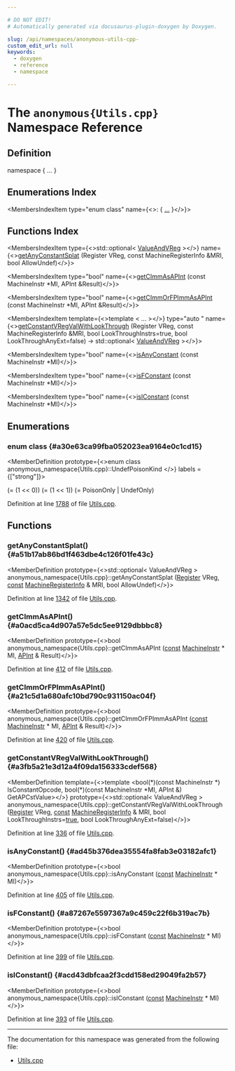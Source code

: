 ```yaml
---

# DO NOT EDIT!
# Automatically generated via docusaurus-plugin-doxygen by Doxygen.

slug: /api/namespaces/anonymous-utils-cpp-
custom_edit_url: null
keywords:
  - doxygen
  - reference
  - namespace

---
```





# The `anonymous{Utils.cpp}` Namespace Reference

<DoxygenPage pluginConfig={pluginConfig}>



## Definition

<CodeBlock>namespace &#123; ... &#125;</CodeBlock>

## Enumerations Index

<MembersIndex>

<MembersIndexItem
  type="enum class"
  name={<>:  &#123; <a href="#a30e63ca99fba052023ea9164e0c1cd15">...</a> &#125;</>}>
</MembersIndexItem>

</MembersIndex>

## Functions Index

<MembersIndex>

<MembersIndexItem
  type={<>std::optional&lt; <a href="/docs/api/structs/llvm/valueandvreg">ValueAndVReg</a> &gt;</>}
  name={<><a href="#a51b17ab86bd1f463dbe4c126f01fe43c">getAnyConstantSplat</a> (Register VReg, const MachineRegisterInfo &amp;MRI, bool AllowUndef)</>}>
</MembersIndexItem>

<MembersIndexItem
  type="bool"
  name={<><a href="#a0acd5ca4d907a57e5dc5ee9129dbbbc8">getCImmAsAPInt</a> (const MachineInstr &#42;MI, APInt &amp;Result)</>}>
</MembersIndexItem>

<MembersIndexItem
  type="bool"
  name={<><a href="#a21c5d1a680afc10bd790c931150ac04f">getCImmOrFPImmAsAPInt</a> (const MachineInstr &#42;MI, APInt &amp;Result)</>}>
</MembersIndexItem>

<MembersIndexItem
  template={<>template &lt; ... &gt;</>}
  type="auto "
  name={<><a href="#a3fb5a21e3d12a4f09da156333cdef568">getConstantVRegValWithLookThrough</a> (Register VReg, const MachineRegisterInfo &amp;MRI, bool LookThroughInstrs=true, bool LookThroughAnyExt=false) -&gt; std::optional&lt; <a href="/docs/api/structs/llvm/valueandvreg">ValueAndVReg</a> &gt;</>}>
</MembersIndexItem>

<MembersIndexItem
  type="bool"
  name={<><a href="#ad45b376dea35554fa8fab3e03182afc1">isAnyConstant</a> (const MachineInstr &#42;MI)</>}>
</MembersIndexItem>

<MembersIndexItem
  type="bool"
  name={<><a href="#a87267e5597367a9c459c22f6b319ac7b">isFConstant</a> (const MachineInstr &#42;MI)</>}>
</MembersIndexItem>

<MembersIndexItem
  type="bool"
  name={<><a href="#acd43dbfcaa2f3cdd158ed29049fa2b57">isIConstant</a> (const MachineInstr &#42;MI)</>}>
</MembersIndexItem>

</MembersIndex>


<SectionDefinition>

## Enumerations

### enum class  {#a30e63ca99fba052023ea9164e0c1cd15}

<MemberDefinition
  prototype={<>enum class anonymous_namespace&#123;Utils.cpp&#125;::UndefPoisonKind </>}
 labels = {["strong"]}>

<EnumerationList title="Enumeration values">

<Link id="a30e63ca99fba052023ea9164e0c1cd15aaa2fad9a8387f8d5f005f3e308ae676f" />
<EnumerationListItem name="PoisonOnly">
 (= (1 &lt;&lt; 0))
</EnumerationListItem>

<Link id="a30e63ca99fba052023ea9164e0c1cd15a2f9a3fde51c2b0852fa8a90354fa4d5d" />
<EnumerationListItem name="UndefOnly">
 (= (1 &lt;&lt; 1))
</EnumerationListItem>

<Link id="a30e63ca99fba052023ea9164e0c1cd15aa2729121caba446e1bd00f904cc3017a" />
<EnumerationListItem name="UndefOrPoison">
 (= PoisonOnly | UndefOnly)
</EnumerationListItem>

</EnumerationList>

Definition at line <a href="/docs/api/files/lib/lib/codegen/lib/codegen/globalisel/utils-cpp/#l01788">1788</a> of file <a href="/docs/api/files/lib/lib/codegen/lib/codegen/globalisel/utils-cpp">Utils.cpp</a>.
</MemberDefinition>

</SectionDefinition>

<SectionDefinition>

## Functions

### getAnyConstantSplat() {#a51b17ab86bd1f463dbe4c126f01fe43c}

<MemberDefinition
  prototype={<>std::optional&lt; ValueAndVReg &gt; anonymous&#95;namespace&#123;Utils.cpp&#125;::getAnyConstantSplat (<a href="/docs/api/classes/llvm/register">Register</a> VReg, <a href="/docs/api/files/lib/lib/target/lib/target/aarch64/aarch64promoteconstant-cpp/#a90f8350fecae261c25be85d38b451bff">const</a> <a href="/docs/api/classes/llvm/machineregisterinfo">MachineRegisterInfo</a> &amp; MRI, bool AllowUndef)</>}>

Definition at line <a href="/docs/api/files/lib/lib/codegen/lib/codegen/globalisel/utils-cpp/#l01342">1342</a> of file <a href="/docs/api/files/lib/lib/codegen/lib/codegen/globalisel/utils-cpp">Utils.cpp</a>.
</MemberDefinition>

### getCImmAsAPInt() {#a0acd5ca4d907a57e5dc5ee9129dbbbc8}

<MemberDefinition
  prototype={<>bool anonymous&#95;namespace&#123;Utils.cpp&#125;::getCImmAsAPInt (<a href="/docs/api/files/lib/lib/target/lib/target/aarch64/aarch64promoteconstant-cpp/#a90f8350fecae261c25be85d38b451bff">const</a> <a href="/docs/api/classes/llvm/machineinstr">MachineInstr</a> &#42; MI, <a href="/docs/api/classes/llvm/apint">APInt</a> &amp; Result)</>}>

Definition at line <a href="/docs/api/files/lib/lib/codegen/lib/codegen/globalisel/utils-cpp/#l00412">412</a> of file <a href="/docs/api/files/lib/lib/codegen/lib/codegen/globalisel/utils-cpp">Utils.cpp</a>.
</MemberDefinition>

### getCImmOrFPImmAsAPInt() {#a21c5d1a680afc10bd790c931150ac04f}

<MemberDefinition
  prototype={<>bool anonymous&#95;namespace&#123;Utils.cpp&#125;::getCImmOrFPImmAsAPInt (<a href="/docs/api/files/lib/lib/target/lib/target/aarch64/aarch64promoteconstant-cpp/#a90f8350fecae261c25be85d38b451bff">const</a> <a href="/docs/api/classes/llvm/machineinstr">MachineInstr</a> &#42; MI, <a href="/docs/api/classes/llvm/apint">APInt</a> &amp; Result)</>}>

Definition at line <a href="/docs/api/files/lib/lib/codegen/lib/codegen/globalisel/utils-cpp/#l00420">420</a> of file <a href="/docs/api/files/lib/lib/codegen/lib/codegen/globalisel/utils-cpp">Utils.cpp</a>.
</MemberDefinition>

### getConstantVRegValWithLookThrough() {#a3fb5a21e3d12a4f09da156333cdef568}

<MemberDefinition
  template={<>template &lt;bool(&#42;)(const MachineInstr &#42;) IsConstantOpcode, bool(&#42;)(const MachineInstr &#42;MI, APInt &amp;) GetAPCstValue&gt;</>}
  prototype={<>std::optional&lt; ValueAndVReg &gt; anonymous&#95;namespace&#123;Utils.cpp&#125;::getConstantVRegValWithLookThrough (<a href="/docs/api/classes/llvm/register">Register</a> VReg, <a href="/docs/api/files/lib/lib/target/lib/target/aarch64/aarch64promoteconstant-cpp/#a90f8350fecae261c25be85d38b451bff">const</a> <a href="/docs/api/classes/llvm/machineregisterinfo">MachineRegisterInfo</a> &amp; MRI, bool LookThroughInstrs=<a href="/docs/api/files/lib/lib/analysis/basicaliasanalysis-cpp/#af6d5cafbdfc5313e65d990120021a3ec">true</a>, bool LookThroughAnyExt=false)</>}>

Definition at line <a href="/docs/api/files/lib/lib/codegen/lib/codegen/globalisel/utils-cpp/#l00336">336</a> of file <a href="/docs/api/files/lib/lib/codegen/lib/codegen/globalisel/utils-cpp">Utils.cpp</a>.
</MemberDefinition>

### isAnyConstant() {#ad45b376dea35554fa8fab3e03182afc1}

<MemberDefinition
  prototype={<>bool anonymous&#95;namespace&#123;Utils.cpp&#125;::isAnyConstant (<a href="/docs/api/files/lib/lib/target/lib/target/aarch64/aarch64promoteconstant-cpp/#a90f8350fecae261c25be85d38b451bff">const</a> <a href="/docs/api/classes/llvm/machineinstr">MachineInstr</a> &#42; MI)</>}>

Definition at line <a href="/docs/api/files/lib/lib/codegen/lib/codegen/globalisel/utils-cpp/#l00405">405</a> of file <a href="/docs/api/files/lib/lib/codegen/lib/codegen/globalisel/utils-cpp">Utils.cpp</a>.
</MemberDefinition>

### isFConstant() {#a87267e5597367a9c459c22f6b319ac7b}

<MemberDefinition
  prototype={<>bool anonymous&#95;namespace&#123;Utils.cpp&#125;::isFConstant (<a href="/docs/api/files/lib/lib/target/lib/target/aarch64/aarch64promoteconstant-cpp/#a90f8350fecae261c25be85d38b451bff">const</a> <a href="/docs/api/classes/llvm/machineinstr">MachineInstr</a> &#42; MI)</>}>

Definition at line <a href="/docs/api/files/lib/lib/codegen/lib/codegen/globalisel/utils-cpp/#l00399">399</a> of file <a href="/docs/api/files/lib/lib/codegen/lib/codegen/globalisel/utils-cpp">Utils.cpp</a>.
</MemberDefinition>

### isIConstant() {#acd43dbfcaa2f3cdd158ed29049fa2b57}

<MemberDefinition
  prototype={<>bool anonymous&#95;namespace&#123;Utils.cpp&#125;::isIConstant (<a href="/docs/api/files/lib/lib/target/lib/target/aarch64/aarch64promoteconstant-cpp/#a90f8350fecae261c25be85d38b451bff">const</a> <a href="/docs/api/classes/llvm/machineinstr">MachineInstr</a> &#42; MI)</>}>

Definition at line <a href="/docs/api/files/lib/lib/codegen/lib/codegen/globalisel/utils-cpp/#l00393">393</a> of file <a href="/docs/api/files/lib/lib/codegen/lib/codegen/globalisel/utils-cpp">Utils.cpp</a>.
</MemberDefinition>

</SectionDefinition>

<hr/>

The documentation for this namespace was generated from the following file:

<ul>
<li><a href="/docs/api/files/lib/lib/codegen/lib/codegen/globalisel/utils-cpp">Utils.cpp</a></li>
</ul>

</DoxygenPage>
